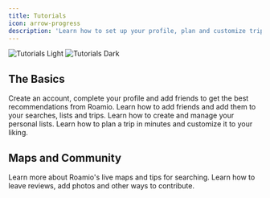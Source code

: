 ```yaml
---
title: Tutorials
icon: arrow-progress
description: 'Learn how to set up your profile, plan and customize trips, engage in the community and more.'
---
```


<img
  className="block dark:hidden"
  src="/images/tutorials-light.png"
  alt="Tutorials Light"
/>
<img
  className="hidden dark:block"
  src="/images/tutorials-dark.png"
  alt="Tutorials Dark"
/>

## The Basics

<CardGroup cols={2}>
  <Card
    title="Create New Account"
    icon="user-plus"
    href="get-started/onboarding"
  >
    Create an account, complete your profile and add friends
    to get the best recommendations from Roamio.
  </Card>
  <Card
    title="Friends and Collaboration"
    icon="image"
    href="tutorials/friends-sharing/friends"
  >
    Learn how to add friends and add them to your searches, lists and trips.
  </Card>
  <Card
    title="Personal List"
    icon="list-check"
    href="tutorials/personal-list/getting-started"
  >
    Learn how to create and manage your personal lists.
  </Card>
  <Card
    title="Plan a Trip"
    icon="rectangles-mixed"
    href="tutorials/trip-planning/getting-started"
  >
    Learn how to plan a trip in minutes and customize it to your liking.
  </Card>
</CardGroup>

## Maps and Community

<CardGroup cols={2}>
  <Card
    title="Maps and Search"
    icon="map"
    href="tutorials/community/introduction"
  >
    Learn more about Roamio's live maps and tips for searching.
  </Card>
  <Card
    title="Community and Live Data"
    icon="users"
    href="tutorials/community/introduction"
  >
    Learn how to leave reviews, add photos and other ways to contribute.
  </Card>
</CardGroup>
